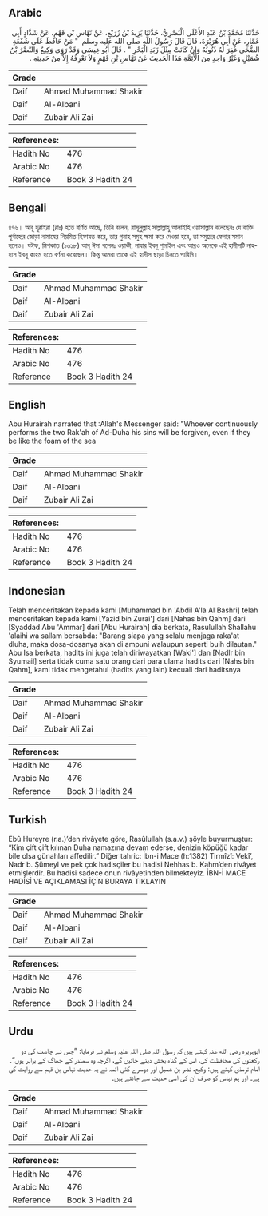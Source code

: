## Arabic


<div dir="rtl" lang="ar" style={{fontSize:'larger',backgroundColor:'#f8f9fa',padding:20}}>
حَدَّثَنَا مُحَمَّدُ بْنُ عَبْدِ الأَعْلَى الْبَصْرِيُّ، حَدَّثَنَا يَزِيدُ بْنُ زُرَيْعٍ، عَنْ نَهَّاسِ بْنِ قَهْمٍ، عَنْ شَدَّادٍ أَبِي عَمَّارٍ، عَنْ أَبِي هُرَيْرَةَ، قَالَ قَالَ رَسُولُ اللَّهِ صلى الله عليه وسلم ‏ "‏ مَنْ حَافَظَ عَلَى شُفْعَةِ الضُّحَى غُفِرَ لَهُ ذُنُوبُهُ وَإِنْ كَانَتْ مِثْلَ زَبَدِ الْبَحْرِ ‏"‏ ‏.‏ قَالَ أَبُو عِيسَى وَقَدْ رَوَى وَكِيعٌ وَالنَّضْرُ بْنُ شُمَيْلٍ وَغَيْرُ وَاحِدٍ مِنَ الأَئِمَّةِ هَذَا الْحَدِيثَ عَنْ نَهَّاسِ بْنِ قَهْمٍ وَلاَ نَعْرِفُهُ إِلاَّ مِنْ حَدِيثِهِ ‏.‏
</div>
<div style={{backgroundColor:'#f8f9fa',padding:20, marginBottom: 10}}><table> <thead> <tr> <th>Grade</th> <th></th> </tr> </thead> <tbody> <tr><td>Daif</td><td>Ahmad Muhammad Shakir</td></tr><tr><td>Daif</td><td>Al-Albani</td></tr><tr><td>Daif</td><td>Zubair Ali Zai</td></tr></tbody></table><table> <thead> <tr> <th>References:</th> <th></th> </tr> </thead> <tbody><tr><td>Hadith No</td><td>476</td></tr><tr><td>Arabic No</td><td>476</td></tr><tr><td>Reference</td><td>Book 3 Hadith 24</td></tr></tbody></table></div>

## Bengali


<div dir="ltr" lang="bn" style={{fontSize:'larger',backgroundColor:'#f8f9fa',padding:20}}>
৪৭৬। আবূ হুরাইরা (রাঃ) হতে বর্ণিত আছে, তিনি বলেন, রাসূলুল্লাহ সাল্লাল্লাহু আলাইহি ওয়াসাল্লাম বলেছেনঃ যে ব্যক্তি পূর্বাহ্নের জোড়া নামাযের নিয়মিত হিফাযত করে, তার গুনাহ সমুহ ক্ষমা করে দেওয়া হবে, তা সমুদ্রের ফেনার সমান হলেও। যঈফ, মিশকাত (১৩১৮) আবূ ঈসা বলেনঃ ওয়াকী, নাযার ইবনু শুমাইল এবং আরও অনেকে এই হাদীসটি নাহহাস ইবনু কাহম হতে বর্ণনা করেছেন। কিন্তু আমরা তাকে এই হাদীস ছাড়া চিনতে পারিনি।
</div>
<div style={{backgroundColor:'#f8f9fa',padding:20, marginBottom: 10}}><table> <thead> <tr> <th>Grade</th> <th></th> </tr> </thead> <tbody> <tr><td>Daif</td><td>Ahmad Muhammad Shakir</td></tr><tr><td>Daif</td><td>Al-Albani</td></tr><tr><td>Daif</td><td>Zubair Ali Zai</td></tr></tbody></table><table> <thead> <tr> <th>References:</th> <th></th> </tr> </thead> <tbody><tr><td>Hadith No</td><td>476</td></tr><tr><td>Arabic No</td><td>476</td></tr><tr><td>Reference</td><td>Book 3 Hadith 24</td></tr></tbody></table></div>

## English


<div dir="ltr" lang="en" style={{fontSize:'larger',backgroundColor:'#f8f9fa',padding:20}}>
Abu Hurairah narrated that :Allah's Messenger said: "Whoever continuously performs the two Rak'ah of Ad-Duha his sins will be forgiven, even if they be like the foam of the sea
</div>
<div style={{backgroundColor:'#f8f9fa',padding:20, marginBottom: 10}}><table> <thead> <tr> <th>Grade</th> <th></th> </tr> </thead> <tbody> <tr><td>Daif</td><td>Ahmad Muhammad Shakir</td></tr><tr><td>Daif</td><td>Al-Albani</td></tr><tr><td>Daif</td><td>Zubair Ali Zai</td></tr></tbody></table><table> <thead> <tr> <th>References:</th> <th></th> </tr> </thead> <tbody><tr><td>Hadith No</td><td>476</td></tr><tr><td>Arabic No</td><td>476</td></tr><tr><td>Reference</td><td>Book 3 Hadith 24</td></tr></tbody></table></div>

## Indonesian


<div dir="ltr" lang="id" style={{fontSize:'larger',backgroundColor:'#f8f9fa',padding:20}}>
Telah menceritakan kepada kami [Muhammad bin 'Abdil A'la Al Bashri] telah menceritakan kepada kami [Yazid bin Zurai'] dari [Nahas bin Qahm] dari [Syaddad Abu 'Ammar] dari [Abu Hurairah] dia berkata, Rasulullah Shallahu 'alaihi wa sallam bersabda: "Barang siapa yang selalu menjaga raka'at dluha, maka dosa-dosanya akan di ampuni walaupun seperti buih dilautan." Abu Isa berkata, hadits ini juga telah diriwayatkan [Waki'] dan [Nadlr bin Syumail] serta tidak cuma satu orang dari para ulama hadits dari [Nahs bin Qahm], kami tidak mengetahui (hadits yang lain) kecuali dari haditsnya
</div>
<div style={{backgroundColor:'#f8f9fa',padding:20, marginBottom: 10}}><table> <thead> <tr> <th>Grade</th> <th></th> </tr> </thead> <tbody> <tr><td>Daif</td><td>Ahmad Muhammad Shakir</td></tr><tr><td>Daif</td><td>Al-Albani</td></tr><tr><td>Daif</td><td>Zubair Ali Zai</td></tr></tbody></table><table> <thead> <tr> <th>References:</th> <th></th> </tr> </thead> <tbody><tr><td>Hadith No</td><td>476</td></tr><tr><td>Arabic No</td><td>476</td></tr><tr><td>Reference</td><td>Book 3 Hadith 24</td></tr></tbody></table></div>

## Turkish


<div dir="ltr" lang="tr" style={{fontSize:'larger',backgroundColor:'#f8f9fa',padding:20}}>
Ebû Hureyre (r.a.)’den rivâyete göre, Rasûlullah (s.a.v.) şöyle buyurmuştur: “Kim çift çift kılınan Duha namazına devam ederse, denizin köpüğü kadar bile olsa günahları affedilir.” Diğer tahric: İbn-i Mace (h:1382) Tirmîzî: Vekî’, Nadr b. Şümeyl ve pek çok hadisçiler bu hadisi Nehhas b. Kahm’den rivâyet etmişlerdir. Bu hadisi sadece onun rivâyetinden bilmekteyiz. İBN-İ MACE HADİSİ VE AÇIKLAMASI İÇİN BURAYA TIKLAYIN
</div>
<div style={{backgroundColor:'#f8f9fa',padding:20, marginBottom: 10}}><table> <thead> <tr> <th>Grade</th> <th></th> </tr> </thead> <tbody> <tr><td>Daif</td><td>Ahmad Muhammad Shakir</td></tr><tr><td>Daif</td><td>Al-Albani</td></tr><tr><td>Daif</td><td>Zubair Ali Zai</td></tr></tbody></table><table> <thead> <tr> <th>References:</th> <th></th> </tr> </thead> <tbody><tr><td>Hadith No</td><td>476</td></tr><tr><td>Arabic No</td><td>476</td></tr><tr><td>Reference</td><td>Book 3 Hadith 24</td></tr></tbody></table></div>

## Urdu


<div dir="rtl" lang="ur" style={{fontSize:'larger',backgroundColor:'#f8f9fa',padding:20}}>
ابوہریرہ رضی الله عنہ کہتے ہیں کہ رسول اللہ صلی اللہ علیہ وسلم نے فرمایا: ”جس نے چاشت کی دو رکعتوں کی محافظت کی، اس کے گناہ بخش دیئے جائیں گے، اگرچہ وہ سمندر کے جھاگ کے برابر ہوں“۔ امام ترمذی کہتے ہیں: وکیع، نضر بن شمیل اور دوسرے کئی ائمہ نے یہ حدیث نہاس بن قہم سے روایت کی ہے۔ اور ہم نہاس کو صرف ان کی اسی حدیث سے جانتے ہیں۔
</div>
<div style={{backgroundColor:'#f8f9fa',padding:20, marginBottom: 10}}><table> <thead> <tr> <th>Grade</th> <th></th> </tr> </thead> <tbody> <tr><td>Daif</td><td>Ahmad Muhammad Shakir</td></tr><tr><td>Daif</td><td>Al-Albani</td></tr><tr><td>Daif</td><td>Zubair Ali Zai</td></tr></tbody></table><table> <thead> <tr> <th>References:</th> <th></th> </tr> </thead> <tbody><tr><td>Hadith No</td><td>476</td></tr><tr><td>Arabic No</td><td>476</td></tr><tr><td>Reference</td><td>Book 3 Hadith 24</td></tr></tbody></table></div>
